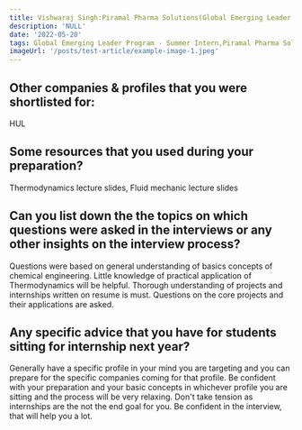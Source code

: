 ```yaml
---
title: Vishwaraj Singh:Piramal Pharma Solutions(Global Emerging Leader Program - Summer Intern)
description: 'NULL' 
date: '2022-05-20'
tags: Global Emerging Leader Program - Summer Intern,Piramal Pharma Solutions,Internship
imageUrl: '/posts/test-article/example-image-1.jpeg'
---
```


## Other companies & profiles that you were shortlisted for:
HUL

## Some resources that you used during your preparation?
Thermodynamics lecture slides, Fluid mechanic lecture slides 

## Can you list down the the topics on which questions were asked in the interviews or any other insights on the interview process?
Questions were based on general understanding of basics concepts of chemical engineering.
Little knowledge of practical application of Thermodynamics will be helpful. 
Thorough understanding of projects and internships written on resume is must. Questions on the core projects and their applications are asked.
## Any specific advice that you have for students sitting for internship next year?
Generally have a specific profile in your mind you are targeting and you can prepare for the specific companies coming for that profile.
Be confident with your preparation and your basic concepts in whichever profile you are sitting and the process will be very relaxing.
Don't take tension as internships are the not the end goal for you.
Be confident in the interview, that will help you a lot. 

